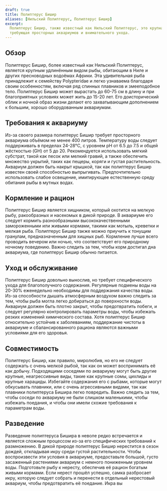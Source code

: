 ```yaml
---
draft: true
title: Полиптерус Бишир
aliases: [Нильский Полиптерус, Полиптерус Бишир]
excerpt:
  Полиптерус Бишир, также известный как Нильский Полиптерус, это крупная доисторическая рыба с уникальной внешностью,
  требующая просторных аквариумов и внимательного ухода.
---
```


## Обзор

Полиптерус Бишир, более известный как Нильский Полиптерус, является крупным удлинённым видом рыбы, обитающим в Ниле и
других пресноводных водоёмах Африки. Эта удивительная рыба принадлежит к семейству Polypteridae и легко узнаваема
благодаря своим особенностям, включая ряд спинных плавников и змееподобное тело. Полиптерус Бишир может вырастать до
60-75 см в длину и при благоприятных условиях может жить до 15-20 лет. Его доисторический облик и ночной образ жизни
делают его захватывающим дополнением к большим, хорошо оборудованным аквариумам.

## Требования к аквариуму

Из-за своего размера полиптерус Бишир требует просторного аквариума объёмом не менее 400 литров. Температуру воды
следует поддерживать в пределах 24-28°C, с уровнем pH от 6.5 до 7.5 и общей жёсткостью (GH) от 5 до 20. Рекомендуется
использовать мягкий субстрат, такой как песок или мелкий гравий, а также обеспечить множество укрытий, таких как пещеры,
коряги и густая растительность. Аквариум должен быть накрыт крышкой, так как полиптерус Бишир известен своей
способностью выпрыгивать. Предпочтительно использовать слабое освещение, имитирующее естественную среду обитания рыбы в
мутных водах.

## Кормление и рацион

Полиптерус Бишир является хищником, который охотится на мелкую рыбу, ракообразных и насекомых в дикой природе. В
аквариуме его следует кормить разнообразными высококачественными замороженными или живыми кормами, такими как мотыль,
креветки и мелкая рыба. Полиптерус Бишир также можно приучить к тонущим гранулам, предназначенным для хищных рыб.
Кормление лучше всего проводить вечером или ночью, что соответствует его природному ночному поведению. Важно следить за
тем, чтобы корм достигал дна аквариума, где полиптерус Бишир обычно питается.

## Уход и обслуживание

Полиптерус Бишир довольно вынослив, но требует специфического ухода для благополучного содержания. Регулярные подмены
воды на 20-30% еженедельно необходимы для поддержания качества воды. Из-за способности дышать атмосферным воздухом важно
следить за тем, чтобы рыба могла легко добираться до поверхности воды. Аквариум должен быть плотно закрыт, чтобы
предотвратить побеги, и следует регулярно контролировать параметры воды, чтобы избежать резких изменений химического
состава. Хотя полиптерус Бишир относительно устойчив к заболеваниям, поддержание чистоты в аквариуме и сбалансированного
рациона являются важными условиями для его здоровья.

## Совместимость

Полиптерус Бишир, как правило, миролюбив, но его не следует содержать с очень мелкой рыбой, так как он может
воспринимать её как добычу. Подходящими соседями по аквариуму могут быть другие крупные, неагрессивные виды, такие как
крупные сомы, цихлиды и крупные харациды. Избегайте содержания его с рыбами, которые могут обкусывать плавники, или с
очень агрессивными видами, так как плавники полиптеруса Бишира легко повредить. Важно следить за тем, чтобы соседи по
аквариуму не были слишком маленькими, чтобы избежать поедания, и чтобы они имели схожие требования к параметрам воды.

## Разведение

Разведение полиптеруса Бишира в неволе редко встречается и является сложным процессом из-за его специфических требований
к размножению. В дикой природе полиптерус Бишир нерестится в сезон дождей, откладывая икру среди густой растительности.
Чтобы воспроизвести эти условия в аквариуме, предоставьте большой, густо засаженный растениями аквариум с немного
пониженным уровнем воды. Подготовьте рыбу к нересту, обеспечив её рацион богатым живыми кормами. Если нерест прошёл
успешно, самка разбросает икру, которую следует собрать и перенести в отдельный нерестовый аквариум, чтобы предотвратить
её поедание. Икра вы
